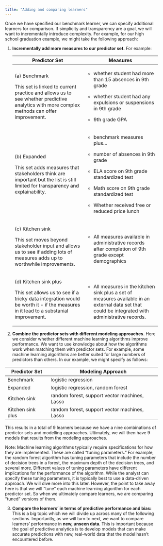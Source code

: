 ```yaml
---
title: "Adding and comparing learners"
---
```


Once we have specified our benchmark learner, we can specify additional learners for comparison. If simplicity and transparency are a goal, we will want to incrementally introduce complexity. For example, for our high school graduation example, we might take the following approach:

1.  **Incrementally add more measures to our predictor set.** For example:

    +--------------------------------------------------------------------------------------------------------------------------------------------+------------------------------------------------------------------------------------------------------------------------------------------------------+
    | Predictor Set                                                                                                                              | Measures                                                                                                                                             |
    +============================================================================================================================================+======================================================================================================================================================+
    | \(a\) Benchmark                                                                                                                            | -   whether student had more than 15 absences in 9th grade                                                                                           |
    |                                                                                                                                            |                                                                                                                                                      |
    | This set is linked to current practice and allows us to see whether predictive analytics with more complex methods can offer improvement.  | -   whether student had any expulsions or suspensions in 9th grade                                                                                   |
    |                                                                                                                                            |                                                                                                                                                      |
    |                                                                                                                                            | -   9th grade GPA                                                                                                                                    |
    +--------------------------------------------------------------------------------------------------------------------------------------------+------------------------------------------------------------------------------------------------------------------------------------------------------+
    | \(b\) Expanded                                                                                                                             | -   benchmark measures plus...                                                                                                                       |
    |                                                                                                                                            |                                                                                                                                                      |
    | This set adds measures that stakeholders think are important but the list is still limited for transparency and explainability.            | -   number of absences in 9th grade                                                                                                                  |
    |                                                                                                                                            |                                                                                                                                                      |
    |                                                                                                                                            | -   ELA score on 9th grade standardized test                                                                                                         |
    |                                                                                                                                            |                                                                                                                                                      |
    |                                                                                                                                            | -   Math score on 9th grade standardized test                                                                                                        |
    |                                                                                                                                            |                                                                                                                                                      |
    |                                                                                                                                            | -   Whether received free or reduced price lunch                                                                                                     |
    +--------------------------------------------------------------------------------------------------------------------------------------------+------------------------------------------------------------------------------------------------------------------------------------------------------+
    | \(c\) Kitchen sink                                                                                                                         | -   All measures available in administrative records after completion of 9th grade except demographics                                               |
    |                                                                                                                                            |                                                                                                                                                      |
    | This set moves beyond stakeholder input and allows us to see if adding lots of measures adds up to worthwhile improvements.                |                                                                                                                                                      |
    +--------------------------------------------------------------------------------------------------------------------------------------------+------------------------------------------------------------------------------------------------------------------------------------------------------+
    | \(d\) Kitchen sink plus                                                                                                                    | -   All measures in the kitchen sink plus a set of measures available in an external data set that could be integrated with administrative records.  |
    |                                                                                                                                            |                                                                                                                                                      |
    | This set allows us to see if a tricky data integration would be worth it - if the measures in it lead to a substanial improvement.         |                                                                                                                                                      |
    +--------------------------------------------------------------------------------------------------------------------------------------------+------------------------------------------------------------------------------------------------------------------------------------------------------+

2.  **Combine the predictor sets with different modeling approaches.** Here we consider whether different machine learning algorithms improve performance. We want to use knowledge about how the algorithms work when matching them with predictor sets. For example, some machine learning algorithms are better suited for large numbers of predictors than others. In our example, we might specify as follows:

| Predictor Set     | Modeling Approach                             |
|-------------------|-----------------------------------------------|
| Benchmark         | logistic regression                           |
| Expanded          | logistic regression, random forest            |
| Kitchen sink      | random forest, support vector machines, Lasso |
| Kitchen sink plus | random forest, support vector machines, Lasso |

This results in a total of 9 learners because we have a nine combinations of predictor sets and modelling approaches. Ultimately, we will then have 9 models that results from the modeling approaches.

Note: Machine learning algorithms typically require specifications for how they are implemented. These are called "tuning parameters." For example, the random forest algorithm has tuning parameters that include the number of decision trees in a forest, the maximum depth of the decision trees, and several more. Different values of tuning parameters have different implications for the performance of the algorithm. While the analyst can specify these tuning parameters, it is typically best to use a data-driven approach. We will dive more into this later. However, the point to take away here is that we will "tune" each machine learning algorithm for each predictor set. So when we ultimately compare learners, we are comparing "tuned" versions of them.

3.  **Compare the learners' in terms of predictive performance and bias:** This is a big topic which we will divide up across many of the following sections. Importantly, as we will turn to next, we want to compare learners' performance in **new, unseen data**. This is important because the goal of predictive analytics is to develop models that can make accurate predictions with new, real-world data that the model hasn't encountered before.
